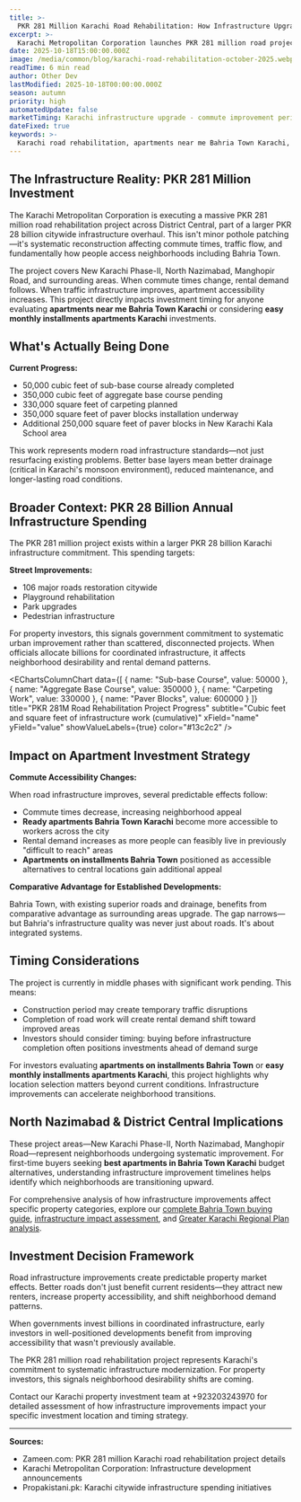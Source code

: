 ```yaml
---
title: >-
  PKR 281 Million Karachi Road Rehabilitation: How Infrastructure Upgrades Affect Apartment Commute Times and Rental Demand
excerpt: >-
  Karachi Metropolitan Corporation launches PKR 281 million road project across District Central areas. What this means for apartment accessibility and property investment in renovated neighborhoods.
date: 2025-10-18T15:00:00.000Z
image: /media/common/blog/karachi-road-rehabilitation-october-2025.webp
readTime: 6 min read
author: Other Dev
lastModified: 2025-10-18T00:00:00.000Z
season: autumn
priority: high
automatedUpdate: false
marketTiming: Karachi infrastructure upgrade - commute improvement period
dateFixed: true
keywords: >-
  Karachi road rehabilitation, apartments near me Bahria Town Karachi, easy monthly installments apartments Karachi, ready apartments Bahria Town Karachi, apartments on installments Bahria Town
---
```


## The Infrastructure Reality: PKR 281 Million Investment

The Karachi Metropolitan Corporation is executing a massive PKR 281 million road rehabilitation project across District Central, part of a larger PKR 28 billion citywide infrastructure overhaul. This isn't minor pothole patching—it's systematic reconstruction affecting commute times, traffic flow, and fundamentally how people access neighborhoods including Bahria Town.

The project covers New Karachi Phase-II, North Nazimabad, Manghopir Road, and surrounding areas. When commute times change, rental demand follows. When traffic infrastructure improves, apartment accessibility increases. This project directly impacts investment timing for anyone evaluating **apartments near me Bahria Town Karachi** or considering **easy monthly installments apartments Karachi** investments.

## What's Actually Being Done

**Current Progress:**

* 50,000 cubic feet of sub-base course already completed
* 350,000 cubic feet of aggregate base course pending
* 330,000 square feet of carpeting planned
* 350,000 square feet of paver blocks installation underway
* Additional 250,000 square feet of paver blocks in New Karachi Kala School area

This work represents modern road infrastructure standards—not just resurfacing existing problems. Better base layers mean better drainage (critical in Karachi's monsoon environment), reduced maintenance, and longer-lasting road conditions.

## Broader Context: PKR 28 Billion Annual Infrastructure Spending

The PKR 281 million project exists within a larger PKR 28 billion Karachi infrastructure commitment. This spending targets:

**Street Improvements:**
* 106 major roads restoration citywide
* Playground rehabilitation
* Park upgrades
* Pedestrian infrastructure

For property investors, this signals government commitment to systematic urban improvement rather than scattered, disconnected projects. When officials allocate billions for coordinated infrastructure, it affects neighborhood desirability and rental demand patterns.

<EChartsColumnChart
  data={[
    { name: "Sub-base Course", value: 50000 },
    { name: "Aggregate Base Course", value: 350000 },
    { name: "Carpeting Work", value: 330000 },
    { name: "Paver Blocks", value: 600000 }
  ]}
  title="PKR 281M Road Rehabilitation Project Progress"
  subtitle="Cubic feet and square feet of infrastructure work (cumulative)"
  xField="name"
  yField="value"
  showValueLabels={true}
  color="#13c2c2"
/>

## Impact on Apartment Investment Strategy

**Commute Accessibility Changes:**

When road infrastructure improves, several predictable effects follow:

* Commute times decrease, increasing neighborhood appeal
* **Ready apartments Bahria Town Karachi** become more accessible to workers across the city
* Rental demand increases as more people can feasibly live in previously "difficult to reach" areas
* **Apartments on installments Bahria Town** positioned as accessible alternatives to central locations gain additional appeal

**Comparative Advantage for Established Developments:**

Bahria Town, with existing superior roads and drainage, benefits from comparative advantage as surrounding areas upgrade. The gap narrows—but Bahria's infrastructure quality was never just about roads. It's about integrated systems.

## Timing Considerations

The project is currently in middle phases with significant work pending. This means:

* Construction period may create temporary traffic disruptions
* Completion of road work will create rental demand shift toward improved areas
* Investors should consider timing: buying before infrastructure completion often positions investments ahead of demand surge

For investors evaluating **apartments on installments Bahria Town** or **easy monthly installments apartments Karachi**, this project highlights why location selection matters beyond current conditions. Infrastructure improvements can accelerate neighborhood transitions.

## North Nazimabad & District Central Implications

These project areas—New Karachi Phase-II, North Nazimabad, Manghopir Road—represent neighborhoods undergoing systematic improvement. For first-time buyers seeking **best apartments in Bahria Town Karachi** budget alternatives, understanding infrastructure improvement timelines helps identify which neighborhoods are transitioning upward.

For comprehensive analysis of how infrastructure improvements affect specific property categories, explore our [complete Bahria Town buying guide](/blog/2025/05/buying-apartment-bahria-town-first-time-buyer-guide), [infrastructure impact assessment](/blog/2025/04/infrastructure-impact-karachi-property-values-2025), and [Greater Karachi Regional Plan analysis](/blog/2025/10/greater-karachi-regional-plan-2047-bahria-town-apartments-october-2025).

## Investment Decision Framework

Road infrastructure improvements create predictable property market effects. Better roads don't just benefit current residents—they attract new renters, increase property accessibility, and shift neighborhood demand patterns.

When governments invest billions in coordinated infrastructure, early investors in well-positioned developments benefit from improving accessibility that wasn't previously available.

The PKR 281 million road rehabilitation project represents Karachi's commitment to systematic infrastructure modernization. For property investors, this signals neighborhood desirability shifts are coming.

Contact our Karachi property investment team at +923203243970 for detailed assessment of how infrastructure improvements impact your specific investment location and timing strategy.

---

**Sources:**
- Zameen.com: PKR 281 million Karachi road rehabilitation project details
- Karachi Metropolitan Corporation: Infrastructure development announcements
- Propakistani.pk: Karachi citywide infrastructure spending initiatives
